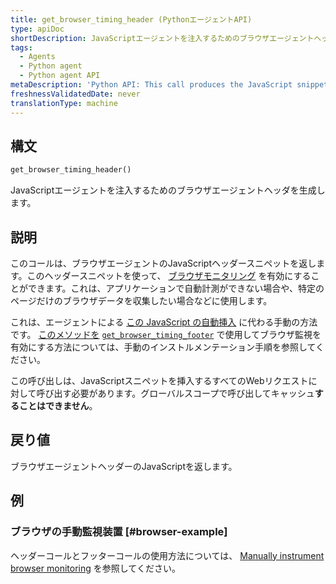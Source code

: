```yaml
---
title: get_browser_timing_header (PythonエージェントAPI)
type: apiDoc
shortDescription: JavaScriptエージェントを注入するためのブラウザエージェントヘッダを生成します。
tags:
  - Agents
  - Python agent
  - Python agent API
metaDescription: 'Python API: This call produces the JavaScript snippet you can use to set up browser monitoring.'
freshnessValidatedDate: never
translationType: machine
---
```


## 構文

```py
get_browser_timing_header()
```

JavaScriptエージェントを注入するためのブラウザエージェントヘッダを生成します。

## 説明

このコールは、ブラウザエージェントのJavaScriptヘッダースニペットを返します。このヘッダースニペットを使って、 [ブラウザモニタリング](/docs/agents/python-agent/supported-features/page-load-timing-python) を有効にすることができます。これは、アプリケーションで自動計測ができない場合や、特定のページだけのブラウザデータを収集したい場合などに使用します。

これは、エージェントによる [この JavaScript の自動挿入](/docs/browser/new-relic-browser/installation-configuration/add-apps-new-relic-browser#select-apm-app) に代わる手動の方法です。 [このメソッドを](/docs/agents/python-agent/supported-features/page-load-timing-python#manual_instrumentation) [`get_browser_timing_footer`](/docs/agents/python-agent/python-agent-api/get_browser_timing_footer) で使用してブラウザ監視を有効にする方法については、手動のインストルメンテーション手順を参照してください。

この呼び出しは、JavaScriptスニペットを挿入するすべてのWebリクエストに対して呼び出す必要があります。グローバルスコープで呼び出してキャッシュ**することはできません**。

## 戻り値

ブラウザエージェントヘッダーのJavaScriptを返します。

## 例

### ブラウザの手動監視装置 [#browser-example]

ヘッダーコールとフッターコールの使用方法については、 [Manually instrument browser monitoring](/docs/agents/python-agent/supported-features/page-load-timing-python#manual_instrumentation) を参照してください。